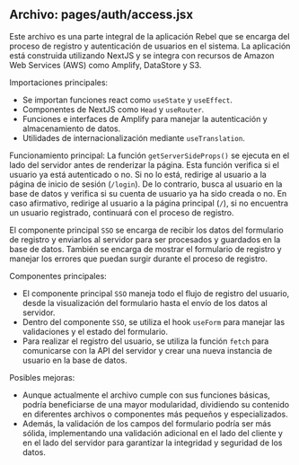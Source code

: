 

Archivo: pages/auth/access.jsx
------------------------------
Este archivo es una parte integral de la aplicación Rebel que se encarga del proceso de registro y autenticación de usuarios en el sistema. La aplicación está construida utilizando NextJS y se integra con recursos de Amazon Web Services (AWS) como Amplify, DataStore y S3.

Importaciones principales:
- Se importan funciones react como `useState` y `useEffect`.
- Componentes de NextJS como `Head` y `useRouter`.
- Funciones e interfaces de Amplify para manejar la autenticación y almacenamiento de datos.
- Utilidades de internacionalización mediante `useTranslation`.

Funcionamiento principal:
La función `getServerSideProps()` se ejecuta en el lado del servidor antes de renderizar la página. Esta función verifica si el usuario ya está autenticado o no. Si no lo está, redirige al usuario a la página de inicio de sesión (`/login`). De lo contrario, busca al usuario en la base de datos y verifica si su cuenta de usuario ya ha sido creada o no. En caso afirmativo, redirige al usuario a la página principal (`/`), si no encuentra un usuario registrado, continuará con el proceso de registro.

El componente principal `SSO` se encarga de recibir los datos del formulario de registro y enviarlos al servidor para ser procesados y guardados en la base de datos. También se encarga de mostrar el formulario de registro y manejar los errores que puedan surgir durante el proceso de registro.

Componentes principales:
- El componente principal `SSO` maneja todo el flujo de registro del usuario, desde la visualización del formulario hasta el envío de los datos al servidor.
- Dentro del componente `SSO`, se utiliza el hook `useForm` para manejar las validaciones y el estado del formulario.
- Para realizar el registro del usuario, se utiliza la función `fetch` para comunicarse con la API del servidor y crear una nueva instancia de usuario en la base de datos.

Posibles mejoras:
- Aunque actualmente el archivo cumple con sus funciones básicas, podría beneficiarse de una mayor modularidad, dividiendo su contenido en diferentes archivos o componentes más pequeños y especializados.
- Además, la validación de los campos del formulario podría ser más sólida, implementando una validación adicional en el lado del cliente y en el lado del servidor para garantizar la integridad y seguridad de los datos.